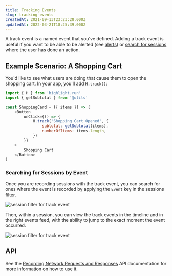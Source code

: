 ```yaml
---
title: Tracking Events
slug: tracking-events
createdAt: 2021-09-13T23:23:28.000Z
updatedAt: 2022-03-21T18:25:39.000Z
---
```


A track event is a named event that you've defined. Adding a track event is useful if you want to be able to be alerted (see [alerts](../../../general/6_product-features/3_general-features/alerts.md)) or [search for sessions](../../../general/6_product-features/1_session-replay/session-search.md#track-searching) where the user has done an action.

## Example Scenario: A Shopping Cart

You'd like to see what users are doing that cause them to open the shopping cart. In your app, you'll add `H.track()`:

```javascript
import { H } from 'highlight.run'
import { getSubtotal } from '@utils'

const ShoppingCard = ({ items }) => (
	<Button
		onClick={() => {
			H.track('Shopping Cart Opened', {
				subtotal: getSubtotal(items),
				numberOfItems: items.length,
			})
		}}
	>
		Shopping Cart
	</Button>
)
```

### Searching for Sessions by Event

Once you are recording sessions with the track event, you can search for ones where the event
is recorded by applying the `Event` key in the sessions filter.

![session filter for track event](/images/docs/track-events.png)

Then, within a session, you can view the track events in the timeline and in the right events feed, with the ability to jump to the exact moment the event occurred.

![session filter for track event](/images/docs/track-event-2.png)

## API

See the [Recording Network Requests and Responses](../../../sdk/client.md#Htrack) API documentation for more information on how to use it.
